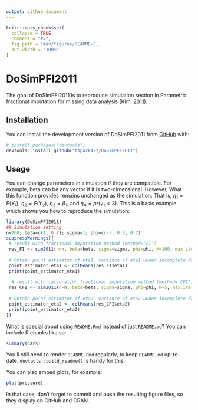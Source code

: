 ```yaml
---
output: github_document
---
```


<!-- README.md is generated from README.Rmd. Please edit that file -->

```r
knitr::opts_chunk$set(
  collapse = TRUE,
  comment = "#>",
  fig.path = "man/figures/README-",
  out.width = "100%"
)
```

# DoSimPFI2011

<!-- badges: start -->
<!-- badges: end -->

The goal of DoSimPFI2011 is to reproduce simulation section in Parametric fractional imputation for missing data analysis (Kim, [2011](https://doi.org/10.1093/biomet/asq073)).

## Installation

You can install the development version of DoSimPFI2011 from [GitHub](https://github.com/) with:

``` r
# install.packages("devtools")
devtools::install_github("tspark422/DoSimPFI2011")
```

## Usage

You can change parameters in simulation if they are compatible. For example, beta can be any vector if it is two-dimensional. However, What this function provides remains unchanged as the simulation. That is, $\eta_{1} = \mathit{E} \left( Y_{1} \right)$, $\eta_{2} = \mathit{E} \left( Y_{2} \right)$, $\eta_{3} = \beta_{1}$, and $\eta_{4} = pr\left( y_{1} < 3 \right)$.
This is a basic example which shows you how to reproduce the simulation:

```r
library(DoSimPFI2011)
## Simulation setting
n=200; beta=c(1, 0.7); sigma=1; phi=c(-3, 0.5, 0.7)
suppressWarnings({ 
 # result with fractional imputation method (method='FI')
 res_FI <- sim2011(n=n, beta=beta, sigma=sigma, phi=phi, M=100, max.iter=50, eps=1e-09, B=20, method='FI')
 
 # Obtain point estimator of eta1, variance of eta1 under incomplete data, variance of eta1 under complete data
 point_estimator_eta1 <- colMeans(res_FI$eta1)
 print(point_estimator_eta1)
 
  # result with calibration fractional imputation method (method='CFI')
 res_CFI <- sim2011(n=n, beta=beta, sigma=sigma, phi=phi, M=5, max.iter=50, eps=1e-09, B=20, method='CFI')
 
 # Obtain point estimator of eta2, variance of eta2 under incomplete data, variance of eta2 under complete data
 point_estimator_eta2 <- colMeans(res_CFI$eta2)
 print(point_estimator_eta2)
})
```

What is special about using `README.Rmd` instead of just `README.md`? You can include R chunks like so:

```r
summary(cars)
```

You'll still need to render `README.Rmd` regularly, to keep `README.md` up-to-date. `devtools::build_readme()` is handy for this.

You can also embed plots, for example:

```r
plot(pressure)
```

In that case, don't forget to commit and push the resulting figure files, so they display on GitHub and CRAN.
